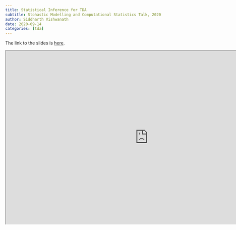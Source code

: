 ```yaml
---
title: Statistical Inference for TDA
subtitle: Stohastic Modelling and Computational Statistics Talk, 2020
author: Siddharth Vishwanath
date: 2020-09-14
categories: [tda]
---
```




The link to the slides is [here](https://sidv23.github.io/slides/jsm-202).

<iframe src="https://sidv23.github.io/slides/jsm-2020" width="900" height="550"></iframe>